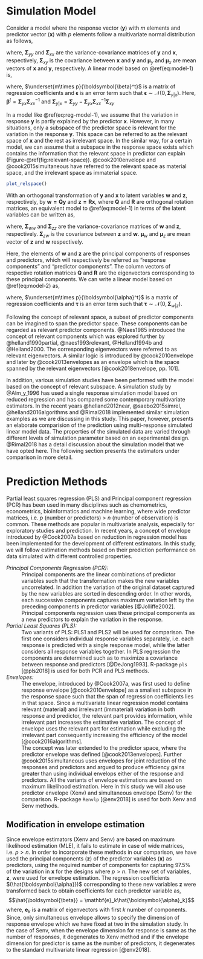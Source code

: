 # Simulation Model #

Consider a model where the response vector $(\mathbf{y})$ with $m$ elements and predictor vector $(\mathbf{x})$ with $p$ elements follow a multivariate normal distribution as follows,

\begin{equation}
  \begin{bmatrix}
    \mathbf{y} \\ \mathbf{x}
  \end{bmatrix} \sim \mathcal{N}
  \left(
    \begin{bmatrix}
      \boldsymbol{\mu}_y \\
      \boldsymbol{\mu}_x
    \end{bmatrix},
    \begin{bmatrix}
    \boldsymbol{\Sigma}_{yy} & \boldsymbol{\Sigma}_{yx} \\
    \boldsymbol{\Sigma}_{xy} & \boldsymbol{\Sigma}_{xx}
    \end{bmatrix}
  \right)
  (\#eq:model-1)
\end{equation}

where, $\boldsymbol{\Sigma}_{yy}$ and $\boldsymbol{\Sigma}_{xx}$ are the variance-covariance matrices of $\mathbf{y}$ and $\mathbf{x}$, respectively, $\boldsymbol{\Sigma}_{xy}$ is the covariance between $\mathbf{x}$ and $\mathbf{y}$ and $\boldsymbol{\mu}_y$ and $\boldsymbol{\mu}_x$ are mean vectors of $\mathbf{x}$ and $\mathbf{y}$, respectively. A linear model based on \@ref(eq:model-1) is,

\begin{equation}
\mathbf{y} = \boldsymbol{\mu}_y + 
  \boldsymbol{\beta}^t(\mathbf{x} - \boldsymbol{\mu_x}) + 
  \boldsymbol{\epsilon}
(\#eq:reg-model-1)
\end{equation}
where, $\underset{m\times p}{\boldsymbol{\beta}^t}$ is a matrix of regression
coefficients and $\boldsymbol{\epsilon}$ is an error term such that
$\boldsymbol{\epsilon} \sim \mathcal{N}(0, \boldsymbol{\Sigma}_{y|x})$. Here, $\boldsymbol{\beta}^t = \mathbf{\Sigma}_{yx}\mathbf{\Sigma}_{xx}^{-1}$ and $\boldsymbol{\Sigma}_{y|x} = \boldsymbol{\Sigma}_{yy} - \boldsymbol{\Sigma}_{yx}\boldsymbol{\Sigma}_{xx}^{-1}\boldsymbol{\Sigma}_{xy}$

In a model like \@ref(eq:reg-model-1), we assume that the variation in response $\mathbf{y}$ is partly explained by the predictor $\mathbf{x}$. However, in many situations, only a subspace of the predictor space is relevant for the variation in the response $\mathbf{y}$. This space can be referred to as the relevant space of $\mathbf{x}$ and the rest as irrelevant space. In the similar way, for a certain model, we can assume that a subspace in the response space exists which contains the information that the relevant space in predictor can explain (Figure-\@ref(fig:relevant-space)). @cook2010envelope and @cook2015simultaneous have referred to the relevant space as material space, and the irrelevant space as immaterial space.

```r
plot_relspace()
```

With an orthogonal transformation of $\mathbf{y}$ and $\mathbf{x}$ to latent variables $\mathbf{w}$ and $\mathbf{z}$, respectively, by $\mathbf{w=Qy}$ and $\mathbf{z = Rx}$, where $\mathbf{Q}$ and $\mathbf{R}$ are orthogonal rotation matrices, an equivalent model to \@ref(eq:model-1) in terms of the latent variables can be written as,

\begin{equation}
  \begin{bmatrix}
    \mathbf{w} \\ \mathbf{z}
  \end{bmatrix} \sim \mathcal{N}
  \left(
    \begin{bmatrix}
      \boldsymbol{\mu}_w \\
      \boldsymbol{\mu}_z
    \end{bmatrix},
    \begin{bmatrix}
    \boldsymbol{\Sigma}_{ww} & \boldsymbol{\Sigma}_{wz} \\
    \boldsymbol{\Sigma}_{zw} & \boldsymbol{\Sigma}_{zz}
    \end{bmatrix}
  \right)
  (\#eq:model-2)
\end{equation}

where, $\boldsymbol{\Sigma}_{ww}$ and $\boldsymbol{\Sigma}_{zz}$ are the variance-covariance matrices of $\mathbf{w}$ and $\mathbf{z}$, respectively. $\boldsymbol{\Sigma}_{zw}$ is the covariance between $\mathbf{z}$ and $\mathbf{w}$. $\boldsymbol{\mu}_w$ and $\boldsymbol{\mu}_z$ are mean vector of $\mathbf{z}$ and $\mathbf{w}$ respectively. 

Here, the elements of $\mathbf{w}$ and $\mathbf{z}$ are the principal components of responses and predictors, which will respectively be referred as "response components" and "predictor components". The column vectors of respective rotation matrices $\mathbf{Q}$ and $\mathbf{R}$ are the eigenvectors corresponding to these principal components. We can write a linear model based on \@ref(eq:model-2) as,

\begin{equation}
\mathbf{w} = \boldsymbol{\mu}_w + \boldsymbol{\alpha}^t(\mathbf{z} - \boldsymbol{\mu_z}) + \boldsymbol{\tau}
(\#eq:reg-model-2)
\end{equation}
where, $\underset{m\times p}{\boldsymbol{\alpha}^t}$ is a matrix of regression coefficients and $\boldsymbol{\tau}$ is an error term such that $\boldsymbol{\tau} \sim \mathcal{N}(0, \boldsymbol{\Sigma}_{w|z})$.

Following the concept of relevant space, a subset of predictor components can be imagined to span the predictor space. These components can be regarded as relevant predictor components. @Naes1985 introduced the concept of relevant components which was explored further by @helland1990partial, @naes1993relevant, @Helland1994b and @Helland2000. The corresponding eigenvectors were referred to as relevant eigenvectors. A similar logic is introduced by @cook2010envelope and later by @cook2013envelopes as an envelope which is the space spanned by the relevant eigenvectors [@cook2018envelope, pp. 101].

In addition, various simulation studies have been performed with the model based on the concept of relevant subspace. A simulation study by @Alm_y_1996 has used a single response simulation model based on reduced regression and has compared some contemporary multivariate estimators. In the recent years @helland2012near, @saebo2015simrel, @helland2016algorithms and @Rimal2018 implemented similar simulation examples as we are discussing in this study. This paper, however, presents an elaborate comparision of the prediction using multi-response simulated linear model data. The properties of the simulated data are varied through different levels of simulation parameter based on an experimental design. @Rimal2018 has a detail discussion about the simulation model that we have opted here. The following section presents the estimators under comparison in more detail.

# Prediction Methods

Partial least squares regression (PLS) and Principal component regression (PCR) has been used in many disciplines such as chemometrics, econometrics, bioinformatics and machine learning, where wide predictor matrices, i.e. $p$ (number or predictors) > $n$ (number of observation) is common. These methods are popular in multivariate analysis, especially for exploratory studies and prediction.  In recent years, a concept of envelope introduced by @Cook2007a based on reduction in regression model has been implemented for the development of different estimators. In this study, we will follow estimation methods based on their prediction performance on data simulated with different controlled properties.

_Principal Components Regression (PCR):_
: Principal components are the linear combinations of predictor variables such that the transformation makes the new variables uncorrelated. In addition the variation of the original dataset captured by the new variables are sorted in descending order. In other words, each successive components captures maximum variation left by the preceding components in predictor variables [@Jolliffe2002]. Principal components regression uses these principal components as a new predictors to explain the variation in the response. 

_Partial Least Squares (PLS):_
: Two variants of PLS: PLS1 and PLS2 will be used for comparison. The first one considers individual response variables separately, i.e. each response is predicted with a single response model, while the latter considers all response variables together. In PLS regression the components are determined such as to maximize a covariance between response and predictors [@DeJong1993]. R-package `pls` [@pls2018] is used for both PCR and PLS methods.

_Envelopes:_
: The envelope, introduced by @Cook2007a, was first used to define response envelope [@cook2010envelope] as a smallest subspace in the response space such that the span of regression coefficients lies in that space. Since a multivariate linear regression model contains relevant (material) and irrelevant (immaterial) variation in both response and predictor, the relevant part provides information, while irrelevant part increases the estimative variation. The concept of envelope uses the relevant part for estimation while excluding the irrelevant part consequently increasing the efficiency of the model [@cook2016algorithms]. 
: The concept was later extended to the predictor space, where the predictor envelope was defined [@cook2013envelopes]. Further @cook2015simultaneous uses envelopes for joint reduction of the responses and predictors and argued to produce efficiency gains greater than using individual envelops either of the response and predictors. All the variants of envelope estimations are based on maximum likelihood estimation. Here in this study we will also use predictor envelope (Xenv) and simultaneous envelope (Senv) for the comparison. R-package `Renvlp` [@env2018] is used for both Xenv and Senv methods.

## Modification in envelope estimation

Since envelope estimators (Xenv and Senv) are based on maximum likelihood estimation (MLE), it fails to estimate in case of  wide matrices, i.e. $p > n$. In order to incorporate these methods in our comparison, we have used the principal components $(\mathbf{z})$ of the predictor variables $(\mathbf{x})$ as predictors, using the required number of components for capturing 97.5\% of the variation in $\mathbf{x}$ for the designs where $p > n$. The new set of variables, $\mathbf{z}$, were used for envelope estimation. The regression coefficients $(\hat{\boldsymbol{\alpha}})$ corresponding to these new variables $\mathbf{z}$ were transformed back to obtain coefficients for each predictor variable as, $$\hat{\boldsymbol{\beta}} = \mathbf{e}_k\hat{\boldsymbol{\alpha}_k}$$ where, $\mathbf{e}_k$ is a matrix of eigenvectors with first $k$ number of components. Since, only simultaneous envelope allows to specify the dimension of response envelope which we have fixed at two in the simulation study. In the case of Senv, when the envelope dimension for response is same as the number of responses, it degenerates to Xenv method and if the envelope dimension for predictor is same as the number of predictors, it degenerates to the standard multivariate linear regression [@env2018].

